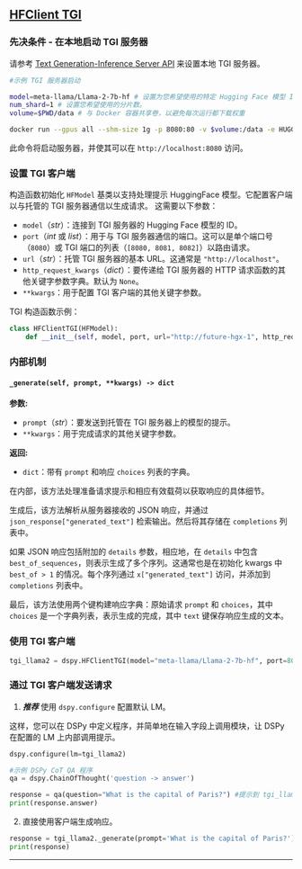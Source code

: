 

## [HFClient TGI](https://github.com/huggingface/text-generation-inference)

### 先决条件 - 在本地启动 TGI 服务器

请参考 [Text Generation-Inference Server API](/api/local_language_model_clients/TGI) 来设置本地 TGI 服务器。

```bash
#示例 TGI 服务器启动

model=meta-llama/Llama-2-7b-hf # 设置为您希望使用的特定 Hugging Face 模型 ID。
num_shard=1 # 设置您希望使用的分片数。
volume=$PWD/data # 与 Docker 容器共享卷，以避免每次运行都下载权重

docker run --gpus all --shm-size 1g -p 8080:80 -v $volume:/data -e HUGGING_FACE_HUB_TOKEN={your_token} ghcr.io/huggingface/text-generation-inference:latest --model-id $model --num-shard $num_shard
```

此命令将启动服务器，并使其可以在 `http://localhost:8080` 访问。


### 设置 TGI 客户端

构造函数初始化 `HFModel` 基类以支持处理提示 HuggingFace 模型。它配置客户端以与托管的 TGI 服务器通信以生成请求。 这需要以下参数：

- `model`（_str_）：连接到 TGI 服务器的 Hugging Face 模型的 ID。
- `port`（_int_ 或 _list_）：用于与 TGI 服务器通信的端口。这可以是单个端口号（`8080`）或 TGI 端口的列表（`[8080, 8081, 8082]`）以路由请求。
- `url`（_str_）：托管 TGI 服务器的基本 URL。这通常是 `"http://localhost"`。
- `http_request_kwargs`（_dict_）：要传递给 TGI 服务器的 HTTP 请求函数的其他关键字参数字典。默认为 `None`。
- `**kwargs`：用于配置 TGI 客户端的其他关键字参数。

TGI 构造函数示例：

```python
class HFClientTGI(HFModel):
    def __init__(self, model, port, url="http://future-hgx-1", http_request_kwargs=None, **kwargs):
```

### 内部机制

#### `_generate(self, prompt, **kwargs) -> dict`

**参数:**
- `prompt`（_str_）：要发送到托管在 TGI 服务器上的模型的提示。
- `**kwargs`：用于完成请求的其他关键字参数。

**返回:**
- `dict`：带有 `prompt` 和响应 `choices` 列表的字典。

在内部，该方法处理准备请求提示和相应有效载荷以获取响应的具体细节。

生成后，该方法解析从服务器接收的 JSON 响应，并通过 `json_response["generated_text"]` 检索输出。然后将其存储在 `completions` 列表中。

如果 JSON 响应包括附加的 `details` 参数，相应地，在 `details` 中包含 `best_of_sequences`，则表示生成了多个序列。这通常也是在初始化 kwargs 中 `best_of > 1` 的情况。每个序列通过 `x["generated_text"]` 访问，并添加到 `completions` 列表中。

最后，该方法使用两个键构建响应字典：原始请求 `prompt` 和 `choices`，其中 `choices` 是一个字典列表，表示生成的完成，其中 `text` 键保存响应生成的文本。

### 使用 TGI 客户端

```python
tgi_llama2 = dspy.HFClientTGI(model="meta-llama/Llama-2-7b-hf", port=8080, url="http://localhost")
```

### 通过 TGI 客户端发送请求

1) _**推荐**_ 使用 `dspy.configure` 配置默认 LM。

这样，您可以在 DSPy 中定义程序，并简单地在输入字段上调用模块，让 DSPy 在配置的 LM 上内部调用提示。

```python
dspy.configure(lm=tgi_llama2)

#示例 DSPy CoT QA 程序
qa = dspy.ChainOfThought('question -> answer')

response = qa(question="What is the capital of Paris?") #提示到 tgi_llama2
print(response.answer)
```

2) 直接使用客户端生成响应。

```python
response = tgi_llama2._generate(prompt='What is the capital of Paris?')
print(response)
```

***

<AuthorDetails name="Arnav Singhvi"/>